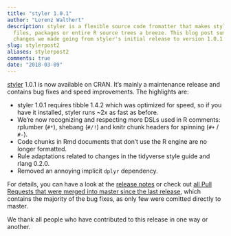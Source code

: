 ```yaml
---
title: "styler 1.0.1"
author: "Lorenz Walthert"
description: styler is a flexible source code fromatter that makes styling 
  files, packages or entire R source trees a breeze. This blog post summarizes 
  changes we made going from styler's initial release to version 1.0.1
slug: stylerpost2
aliases: stylerpost2
comments: true
date: "2018-03-09"
---
```


[styler](https://github.com/r-lib/styler) 1.0.1 is now available on CRAN. It's mainly a maintenance release and contains bug fixes and speed improvements.
The highlights are:

* styler 1.0.1 requires tibble 1.4.2 which was optimized for speed, so if you have it installed, styler runs ~2x as fast as before.
* We're now recognizing and respecting more DSLs used in R comments: rplumber (`#*`), shebang (`#/!`) and knitr chunk headers for spinning (`#+` / `#-`).
* Code chunks in Rmd documents that don't use the R engine are no longer formatted.
* Rule adaptations related to changes in the tidyverse style guide and rlang 0.2.0.
* Removed an annoying implicit `dplyr` dependency.
  
For details, you can have a look at the [release notes](https://github.com/r-lib/styler/releases/tag/v1.0.1) or check out [all Pull Requests that were merged into master since the last release](https://github.com/r-lib/styler/pulls?utf8=✓&q=is%3Apr+is%3Amerged+created%3A%3E2017-12-11+), which contains the majority of the bug fixes, as only few were comitted directly to master.

We thank all people who have contributed to this release in one way or another.
